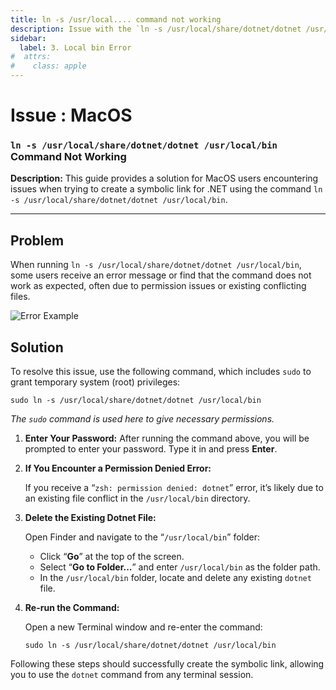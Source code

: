 ```yaml
---
title: ln -s /usr/local.... command not working
description: Issue with the `ln -s /usr/local/share/dotnet/dotnet /usr/local/bin` command not working on MacOS, and how to fix it.
sidebar:
  label: 3. Local bin Error
#  attrs:
#    class: apple
---
```



<h1> Issue : MacOS </h1>

### `ln -s /usr/local/share/dotnet/dotnet /usr/local/bin` Command Not Working

**Description:** This guide provides a solution for MacOS users encountering issues when trying to create a symbolic link for .NET using the command `ln -s /usr/local/share/dotnet/dotnet /usr/local/bin`. 

---

## Problem

When running `ln -s /usr/local/share/dotnet/dotnet /usr/local/bin`, some users receive an error message or find that the command does not work as expected, often due to permission issues or existing conflicting files.

![Error Example](https://i.imgur.com/MJgfrXW.png)

## Solution

To resolve this issue, use the following command, which includes `sudo` to grant temporary system (root) privileges:

```shell
sudo ln -s /usr/local/share/dotnet/dotnet /usr/local/bin
```

*The `sudo` command is used here to give necessary permissions.*

<Steps>

1. **Enter Your Password:** After running the command above, you will be prompted to enter your password. Type it in and press **Enter**.

2. **If You Encounter a Permission Denied Error:**
  
   If you receive a “`zsh: permission denied: dotnet`” error, it’s likely due to an existing file conflict in the `/usr/local/bin` directory.

3. **Delete the Existing Dotnet File:**

    Open Finder and navigate to the “`/usr/local/bin`” folder:
    - Click “**Go**” at the top of the screen.
    - Select “**Go to Folder…**” and enter `/usr/local/bin` as the folder path.
    - In the `/usr/local/bin` folder, locate and delete any existing `dotnet` file.

4. **Re-run the Command:**

    Open a new Terminal window and re-enter the command:

    ```shell
    sudo ln -s /usr/local/share/dotnet/dotnet /usr/local/bin
    ```

</Steps>

Following these steps should successfully create the symbolic link, allowing you to use the `dotnet` command from any terminal session.
